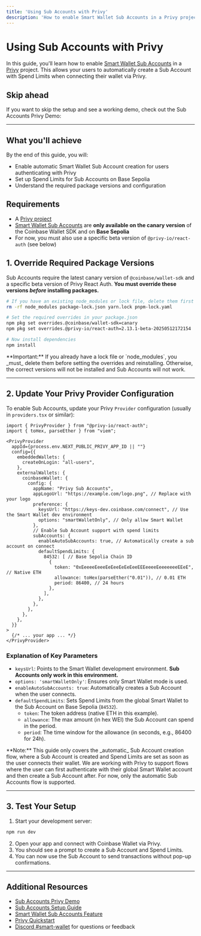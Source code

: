```yaml
---
title: 'Using Sub Accounts with Privy'
description: 'How to enable Smart Wallet Sub Accounts in a Privy project'
---
```



# Using Sub Accounts with Privy

In this guide, you'll learn how to enable [Smart Wallet Sub Accounts](/identity/smart-wallet/features/sub-accounts) in a [Privy](https://www.privy.io/) project.
This allows your users to automatically create a Sub Account with Spend Limits when connecting their wallet via Privy.

## Skip ahead

If you want to skip the setup and see a working demo, check out the Sub Accounts Privy Demo:

<GithubRepoCard title="Sub Accounts Privy Demo" githubUrl="https://github.com/base/demos/tree/master/smart-wallet/sub-accounts-privy" />

---

## What you'll achieve

By the end of this guide, you will:

- Enable automatic Smart Wallet Sub Account creation for users authenticating with Privy
- Set up Spend Limits for Sub Accounts on Base Sepolia
- Understand the required package versions and configuration

## Requirements

- A [Privy project](https://docs.privy.io/guide/quickstart)
- [Smart Wallet Sub Accounts](/identity/smart-wallet/features/sub-accounts) are **only available on the canary version** of the Coinbase Wallet SDK and on **Base Sepolia**
- For now, you must also use a specific beta version of `@privy-io/react-auth` (see below)

## 1. Override Required Package Versions

Sub Accounts require the latest canary version of `@coinbase/wallet-sdk` and a specific beta version of Privy React Auth. **You must override these versions _before_ installing packages.**

```bash [Terminal]
# If you have an existing node_modules or lock file, delete them first
rm -rf node_modules package-lock.json yarn.lock pnpm-lock.yaml

# Set the required overrides in your package.json
npm pkg set overrides.@coinbase/wallet-sdk=canary
npm pkg set overrides.@privy-io/react-auth=2.13.1-beta-20250512172154

# Now install dependencies
npm install
```

<Callout type="warning">
**Important:**
If you already have a lock file or `node_modules`, you _must_ delete them before setting the overrides and reinstalling. Otherwise, the correct versions will not be installed and Sub Accounts will not work.
</Callout>

---

## 2. Update Your Privy Provider Configuration

To enable Sub Accounts, update your Privy `Provider` configuration (usually in `providers.tsx` or similar):

```tsx [providers.tsx]
import { PrivyProvider } from "@privy-io/react-auth";
import { toHex, parseEther } from "viem";

<PrivyProvider
  appId={process.env.NEXT_PUBLIC_PRIVY_APP_ID || ""}
  config={{
    embeddedWallets: {
      createOnLogin: "all-users",
    },
    externalWallets: {
      coinbaseWallet: {
        config: {
          appName: "Privy Sub Accounts",
          appLogoUrl: "https://example.com/logo.png", // Replace with your logo
          preference: {
            keysUrl: "https://keys-dev.coinbase.com/connect", // Use the Smart Wallet dev environment
            options: "smartWalletOnly", // Only allow Smart Wallet
          },
          // Enable Sub Account support with spend limits
          subAccounts: {
            enableAutoSubAccounts: true, // Automatically create a sub account on connect
            defaultSpendLimits: {
              84532: [ // Base Sepolia Chain ID
                {
                  token: "0xEeeeeEeeeEeEeeEeEeEeeEEEeeeeEeeeeeeeEEeE", // Native ETH
                  allowance: toHex(parseEther("0.01")), // 0.01 ETH
                  period: 86400, // 24 hours
                },
              ],
            },
          },
        },
      },
    },
  }}
>
  {/* ... your app ... */}
</PrivyProvider>
```

### Explanation of Key Parameters

- `keysUrl`: Points to the Smart Wallet development environment. **Sub Accounts only work in this environment.**
- `options: 'smartWalletOnly'`: Ensures only Smart Wallet mode is used.
- `enableAutoSubAccounts: true`: Automatically creates a Sub Account when the user connects.
- `defaultSpendLimits`: Sets Spend Limits from the global Smart Wallet to the Sub Account on Base Sepolia (`84532`).
  - `token`: The token address (native ETH in this example).
  - `allowance`: The max amount (in hex WEI) the Sub Account can spend in the period.
  - `period`: The time window for the allowance (in seconds, e.g., 86400 for 24h).

<Callout type="info">
**Note:**
This guide only covers the _automatic_ Sub Account creation flow, where a Sub Account is created and Spend Limits are set as soon as the user connects their wallet. We are working with Privy to support flows where the user can first authenticate with their global Smart Wallet account and then create a Sub Account after. For now, only the automatic Sub Accounts flow is supported.
</Callout>

---

## 3. Test Your Setup

1. Start your development server:

```bash [Terminal]
npm run dev
```

2. Open your app and connect with Coinbase Wallet via Privy.
3. You should see a prompt to create a Sub Account and Spend Limits.
4. You can now use the Sub Account to send transactions without pop-up confirmations.

---

## Additional Resources

- [Sub Accounts Privy Demo](https://github.com/base/demos/tree/master/smart-wallet/sub-accounts-privy)
- [Sub Accounts Setup Guide](/identity/smart-wallet/guides/sub-accounts/setup)
- [Smart Wallet Sub Accounts Feature](/identity/smart-wallet/features/sub-accounts)
- [Privy Quickstart](https://docs.privy.io/guide/quickstart)
- [Discord #smart-wallet](https://discord.com/invite/cdp) for questions or feedback
